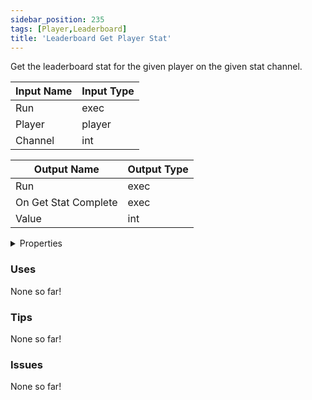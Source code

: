 ```yaml
---
sidebar_position: 235
tags: [Player,Leaderboard]
title: 'Leaderboard Get Player Stat'
---
```


Get the leaderboard stat for the given player on the given stat channel.




<EsbSvg />

| Input Name | Input Type |
|-----------|-----------|
| Run | exec |
| Player | player |
| Channel | int |

| Output Name | Output Type |
|-----------|-----------|
| Run | exec |
| On Get Stat Complete | exec |
| Value | int |


<details>
  <summary>Properties</summary>
  <div>
    <div>
    <table>
      <thead>
        <tr>
          <th>Is beta required?</th>
          <th>❌</th>
        </tr>
        <tr>
          <th>Is this chip a trolling risk?</th>
          <th>❌</th>
        </tr>
        <tr>
          <th>Is this chip a role assignment risk?</th>
          <th>❌</th>
        </tr>
        <tr>
          <th>Chip UUID</th>
          <th>12cf9781-1e1b-4e59-a783-c7214b66be8a</th>
        </tr>
      </thead>
    </table>
    </div>
  </div>
</details>

### Uses

None so far!

### Tips

None so far!

### Issues

None so far!
